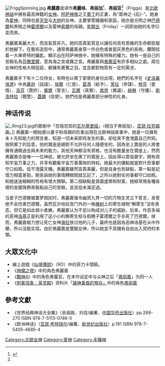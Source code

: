 [[File:FriggSpinning.jpg|thumb]]
'''弗麗嘉'''或译作'''弗麗格'''、'''弗丽加'''<ref name =cd>{{Cite book | author = 鲁刚 | title = 世界神话辞典 | location = 中国 | publisher = 辽宁人民出版社 | date = 1989-11 | page = 145 | url = http://cnki55.sris.com.tw/refbook/detail.aspx?db=crfd&RECID=R2008071490000775 | subscription = yes | language = zh-cn | access-date = 2021-12-26 | archive-date = 2021-12-26 | archive-url = https://web.archive.org/web/20211226164251/http://cnki55.sris.com.tw/refbook/detail.aspx?db=crfd&RECID=R2008071490000775 | dead-url = no }}</ref>、'''弗丽亚'''<ref name =cd />（Frigga）是[[北歐神話|北歐神話]]中拥有最高神籍的[[女神|女神]]。[[阿萨神族|阿萨神族]]之王[[奧丁|奧丁]]的正妻，為“眾神之-{后}-”。她身為[[愛神|愛神]]，同時也是[[天空|天空]]与[[大地|大地]]的女神，主要掌管婚姻和家庭。她亦是光明之神[[巴德爾|巴德爾]]和黑暗之神[[霍德爾|霍德爾]]以及雷神[[索爾|索爾]]的母親。[[星期五|星期五]]（Friday）一詞即由她的名字衍变而來。

弗麗嘉美麗大方，而且氣質非凡，她的高貴氣質足以讓任何具有思維的生命都臣服於她腳下。在藝術造型中，通常弗麗嘉身穿一件白色或者是灰黑色的長袍，腰間挂着一大串奇特的鑰匙，顯示出在阿萨神族中，她擁有特殊的權力。她有一座自己的宮殿名為[[芬撒里爾|芬撒里爾]]，意為海之宮或霧之宮。弗麗嘉與[[弗蕾亚|弗蕾亚]]有許多相似之處。兩位女神的性格大相徑庭，都擁有蒼鷺之羽，並且都對物質有一定的需求。

弗麗嘉手下有十二位侍女，有時也以奧丁密使的身份出現，她們的名字在《[[散文埃達|史洛裏埃達]]》中為[[薩迦_(北歐神話)|薩迦]]（話語）、[[埃爾_(北歐神話)|埃爾]]（仁慈）、[[葛馮|葛馮]]（給予）、[[芙拉|芙拉]]（參謀）、[[修芬|修芬]]（愛情）、[[洛芬|洛芬]]（贊許）、[[華爾_(北歐神話)|華爾]]（誓言）、[[瓦爾_(北歐神話)|瓦爾]]（真實）、[[席恩|席恩]]（異議）、[[赫琳|赫琳]]（守護）、[[斯洛特拉|斯洛特拉]]（聰慧）、[[蓋娜|蓋娜]]（信使）。她們也是弗麗嘉部分神性的化身。

== 神话传说 ==
[[File:_Ring23.jpg|thumb]]的歌剧中「忽隐忽现的[[女武神_(歌剧)|瓦尔基里娅]]」（相当于弗丽加），[[亚瑟·拉克姆|亚瑟·拉克姆]]画。]]
弗麗嘉一開始便以妻子和母親的形象出現在北歐神話故事中，她是一位擁有未卜先知能力的预言者，知道一切未来即将发生的事，卻從來不會洩露自己所知。按照奧丁的旨意，他的寶座是絕對不允許任何人隨便坐的，因為坐上寶座的人將會擁有通曉過去與未來的能力，其他天神都沒有資格，也沒有膽量坐在寶座上，然而弗麗嘉亦是唯一一位神祇，被允許坐在奧丁的寶座上，因此得以君临寰宇，拥有周知宇宙万事之力，并享有觀看宇宙万事萬物的特权。她最大的優點就是對什麽事都守口如瓶，從不洩露天機。弗麗嘉雖然高貴美麗，但是自身也有缺點，第一點是記憶力相當差勁，剛告訴她的事情轉眼間就忘記了，之所以她對任何事都守口如瓶，和她迷迷糊糊的性格有很大關聯。第二個缺點是貪圖虛榮和財富，她經常用各種各樣的金銀珠飾來裝點自己的宮殿，並且從未滿足過。

当爱子巴德爾被噩梦困扰时，弗麗嘉强令幽冥九界一切的万物生灵立下誓言，发誓绝不会伤害巴德爾。虽然瓦尔哈拉宫门外的一株[[橡树|橡树]]上的寄生植物“槲寄生”没有表态，但它是如此弱小柔嫩，弗麗嘉认为不足以构成对儿子的威胁，后来，作恶多端的恶神[[洛基|洛基]]正是利用了这小小的槲寄生枝与假瞎子霍德爾之手杀死了巴德爾。继而，弗麗嘉极力想让死亡女神[[赫尔_(北欧神话)|海拉]]放过他的儿子，最终也是因為恶神洛基在从中作梗，所以没能实现。由於弗麗嘉是豐饒女神，所以她並不具備有自由出入冥府的本領。

== 大眾文化中 ==
* 線上遊戲《[[仙境傳說|仙境傳說]]》（RO）中的菲力卡頭箍。
* 《[[神魔之塔|神魔之塔]]》中的角色弗麗嘉
* 《[[戰神_(2018年遊戲)|戰神4]]》中的角色弗蕾亚，在本作设定中与众神之后「[[弗丽嘉|弗丽嘉]]」为同一人
* 《[[刺客信条：英灵殿|刺客信条：英灵殿]]》资料片「[[諸神的黃昏|諸神黃昏的預兆」]]中的角色[[弗丽嘉|弗丽嘉]]

== 參考文獻 ==
{{reflist}}
* 《世界经典神话大全集》（余祖政、刘佳/编著、[[中国华侨出版社|中国华侨出版社]]）pp.268-270 ISBN 978-7-5113-0746-0
* 《欧洲神话》（[[亚瑟·考特瑞尔|亚瑟·考特瑞尔]]/编著、[[新世纪出版社|新世纪出版社]]）p.191 ISBN 978-7-5405-4685-4

{{北歐神話}}

{{DEFAULTSORT:Frigg}}
[[Category:北歐女神|Category:北歐女神]]
[[Category:愛神|Category:愛神]]
[[Category:丰穰神|Category:丰穰神]]